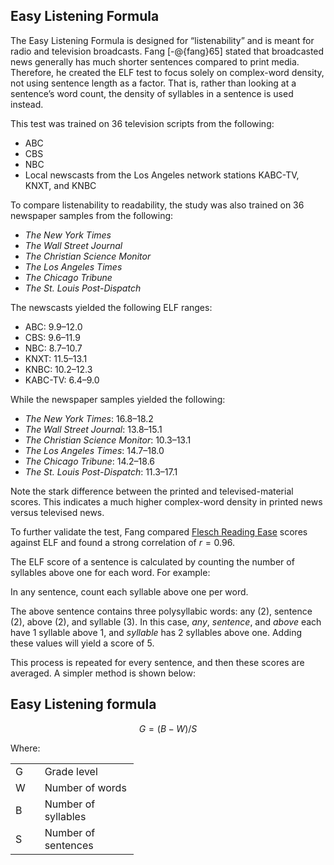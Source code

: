 ## Easy Listening Formula\index{Easy Listening Formula|(ii} {#sec-easy-listening-formula}

The Easy Listening Formula is designed for "listenability" and is meant for radio and television broadcasts. Fang [-@{fang}65] stated that broadcasted news generally has much shorter sentences compared to print media. Therefore, he created the ELF test to focus solely on complex-word density, not using sentence length as a factor. That is, rather than looking at a sentence’s word count, the density of syllables in a sentence is used instead.

This test was trained on 36 television scripts from the following:

- ABC
- CBS
- NBC
- Local newscasts from the Los Angeles network stations KABC-TV, KNXT, and KNBC

To compare listenability to readability, the study was also trained on 36 newspaper samples from the following:

- *The New York Times*
- *The Wall Street Journal*
- *The Christian Science Monitor*
- *The Los Angeles Times*
- *The Chicago Tribune*
- *The St. Louis Post-Dispatch*

The newscasts yielded the following ELF ranges:

- ABC: 9.9–12.0
- CBS: 9.6–11.9
- NBC: 8.7–10.7
- KNXT: 11.5–13.1
- KNBC: 10.2–12.3
- KABC-TV: 6.4–9.0

While the newspaper samples yielded the following:

- *The New York Times*: 16.8–18.2
- *The Wall Street Journal*: 13.8–15.1
- *The Christian Science Monitor*: 10.3–13.1
- *The Los Angeles Times*: 14.7–18.0
- *The Chicago Tribune*: 14.2–18.6
- *The St. Louis Post-Dispatch*: 11.3–17.1

Note the stark difference between the printed and televised-material scores. This indicates a much higher complex-word density in printed news versus televised news.

To further validate the test, Fang compared [Flesch Reading Ease](#sec-flesch-test) scores against ELF and found a strong correlation of $r = 0.96$.

The ELF score of a sentence is calculated by counting the number of syllables above one for each word. For example:

::: {.fancyquotes data-latex=''}
In any sentence, count each syllable above one per word.
:::

The above sentence contains three polysyllabic\index{polysyllabic} words: any (2), sentence (2), above (2), and syllable (3). In this case, *any*, *sentence*, and *above* each have 1 syllable above 1, and *syllable* has 2 syllables above one. Adding these values will yield a score of 5.

This process is repeated for every sentence, and then these scores are averaged. A simpler method is shown below:

::: {.callout-note icon=false}
## Easy Listening formula

$$
G = (B-W) / S
$$
:::

Where:

+:----+:--------------------+
| G   | Grade level         |
+-----+---------------------+
| W   | Number of words     |
+-----+---------------------+
| B   | Number of syllables |
+-----+---------------------+
| S   | Number of sentences |
+-----+---------------------+

\index{Easy Listening Formula|)}

\newpage

